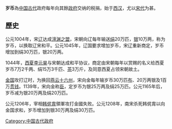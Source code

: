 {{unreferenced|time=2018-11-27T02:31:05+00:00}}
'''岁币'''為[[中国古代|中国古代]]政府每年向其餘[[政府|政府]]交纳的税捐，始于[[西汉|西汉]]，尤以[[宋代|宋代]]为甚。

== 歷史 ==
公元1004年，宋[[辽国|辽]]达成[[澶渊之盟|澶渊之盟]]，宋朝向辽每年输送[[绢|绢]]20万匹，[[银|银]]10万两，称为岁币，以换取辽宋和平。公元1045年，辽国要求增加岁币，宋辽重新商定，岁币增加到绢30万匹，银20万两。

1044年，[[西夏|西夏]][[李元昊|李元昊]]与宋朝达成和平协议，商定由宋朝每年以赏赐的名义给西夏岁币7万2千两、绢15万3千匹、[[茶|茶]]3万斤，及同意西夏占领宋朝故土。

[[金国|金国]]攻打辽时，为换回[[燕云十六州|燕云十六州]]，宋向金每年输岁币30万匹[[布|布]]、20万两银及1百万[[贯钱|贯钱]]。1139年，宋向金称[[臣|臣]]，定岁币为银25万两及绢25万匹。公元1165年后，岁币减为银20万两及绢20万匹。

公元1206年，宰相[[韩侂胄|韩侂胄]]領軍攻打金國失败。公元1208年，南宋杀死韩侂胄以向金国求和，岁币增加到银30万两及绢30万匹。

[[Category:中国古代政府|Category:中国古代政府]]